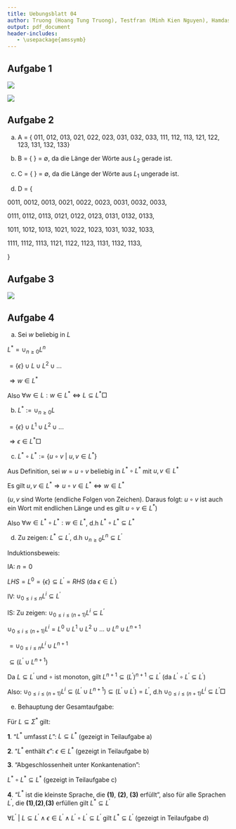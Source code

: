 ```yaml
---
title: Uebungsblatt 04
author: Truong (Hoang Tung Truong), Testfran (Minh Kien Nguyen), Hamdash
output: pdf_document
header-includes:
   - \usepackage{amssymb}
---
```


## Aufgabe 1

![](a1.png)

![](a1c.png)

## Aufgabe 2

a. A = { 011, 012, 013, 021, 022, 023, 031, 032, 033, 111, 112, 113, 121, 122, 123, 131, 132, 133}

b. B = { } = $\emptyset$, da die Länge der Wörte aus $L_2$ gerade ist.

c. C = { } = $\emptyset$, da die Länge der Wörte aus $L_1$ ungerade ist.

d. D = {

0011, 0012, 0013, 0021, 0022, 0023, 0031, 0032, 0033,

0111, 0112, 0113, 0121, 0122, 0123, 0131, 0132, 0133,

1011, 1012, 1013, 1021, 1022, 1023, 1031, 1032, 1033,

1111, 1112, 1113, 1121, 1122, 1123, 1131, 1132, 1133,

}

## Aufgabe 3

![](a3.png)

## Aufgabe 4


a. Sei $w$ beliebig in $L$

$L^* = \cup_{n \geq 0} L^n$

$= \{\epsilon\} \cup L \cup L^2 \cup ...$

$\Rightarrow w \in L^*$

Also $\forall w \in L: w \in L^* \Leftrightarrow L \subseteq L^* \Box$

b. $L^* := \cup_{n \geq 0}L$

$= \{\epsilon\} \cup L^1 \cup L^2 \cup ...$

$\Rightarrow \epsilon \in L^* \Box$

c. $L^* \circ L^*:= \{u \circ v\ |\ u,v \in L^*\}$

Aus Definition, sei $w = u \circ v$ beliebig in $L^* \circ L^*$ mit $u,v \in L^*$

Es gilt $u,v \in L^* \Rightarrow u \circ v \in L^* \Leftrightarrow w \in L^*$

($u,v$ sind Worte (endliche Folgen von Zeichen). Daraus folgt: $u \circ v$ ist auch ein Wort mit endlichen Länge und es gilt $u \circ v \in L^*$)

Also $\forall w \in L^* \circ L^*: w \in L^*$, d.h $L^* \circ L^* \subseteq L^*$

d. Zu zeigen: $L^* \subseteq L^{'}$, d.h $\cup_{n \geq 0}L^n \subseteq L^{'}$

Induktionsbeweis:

IA: $n = 0$

$LHS = L^0 = \{\epsilon \} \subseteq L^{'} = RHS$ (da $\epsilon \in L^{'}$)

IV: $\cup_{0 \leq i \leq n} L^i \subseteq L^{'}$

IS: Zu zeigen: $\cup_{0\leq i \leq (n+1)}L^i \subseteq L^{'}$

$\cup_{0 \leq i \leq (n+1)} L^i = L^0 \cup L^1 \cup L^2 \cup ... \cup L^n \cup L^{n+1}$

$=\cup_{0 \leq i \leq n} L^i \cup L^{n+1}$

$\subseteq (L^{'} \cup L^{n+1})$

Da $L \subseteq L^{'}$ und $\circ$ ist monoton, gilt $L^{n+1} \subseteq (L^{'})^{n+1} \subseteq L^{'}$ (da $L^{'} \circ L^{'} \subseteq L^{'}$)

Also: $\cup_{0 \leq i \leq (n+1)}L^i \subseteq (L^{'} \cup L^{n+1}) \subseteq (L^{'} \cup L^{'}) = L^{'}$, d.h $\cup_{0 \leq i \leq (n+1)}L^i \subseteq L^{'} \Box$

e. Behauptung der Gesamtaufgabe:

Für $L \subseteq \Sigma^*$ gilt:

  **1**. "$L^*$ umfasst $L$": $L \subseteq L^*$ (gezeigt in Teilaufgabe a)

  **2**. "$L^*$ enthält $\epsilon$": $\epsilon \in L^*$ (gezeigt in Teilaufgabe b)

  **3**. "Abgeschlossenheit unter Konkantenation":

  $L^* \circ L^* \subseteq L^*$ (gezeigt in Teilaufgabe c)

  **4**. "$L^*$ ist die kleinste Sprache, die **(1)**, **(2)**, **(3)** erfüllt", also für alle Sprachen $L^{'}$, die **(1)**,**(2)**,**(3)** erfüllen gilt $L^* \subseteq L^{'}$

  $\forall L^{'}\ |\ L \subseteq L^{'} \land \epsilon \in L^{'} \land L^{'} \circ L^{'} \subseteq L^{'}$ gilt $L^* \subseteq L^{'}$ (gezeigt in Teilaufgabe d)

